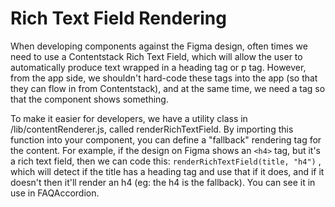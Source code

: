 
<Meta title="Docs/Rich Text Field Rendering" />

# Rich Text Field Rendering

When developing components against the Figma design, often times we need to use a Contentstack Rich Text Field, which will allow the user to automatically produce text wrapped in a heading tag or p tag.
However, from the app side, we shouldn't hard-code these tags into the app (so that they can flow in from Contentstack), and at the same time, we need a tag so that the component shows something.

To make it easier for developers, we have a utility class in /lib/contentRenderer.js, called renderRichTextField. By importing this function into your component, you can define a "fallback" rendering tag for the content.
For example, if the design on Figma shows an `<h4>` tag, but it's a rich text field, then we can code this: `renderRichTextField(title, "h4")` , which will detect if the title has a heading tag and use that if it does, and if it doesn't then it'll render an h4 (eg: the h4 is the fallback).
You can see it in use in FAQAccordion.
